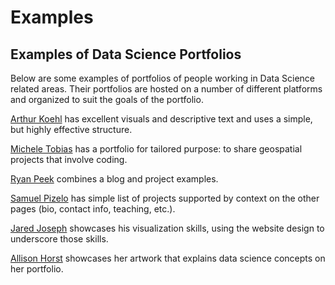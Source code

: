 # Examples

## Examples of Data Science Portfolios

Below are some examples of portfolios of people working in Data Science related areas. Their portfolios are hosted on a number of different platforms and organized to suit the goals of the portfolio.

[Arthur Koehl](http://arthurkoehl.com/) has excellent visuals and descriptive text and uses a simple, but highly effective structure. 

[Michele Tobias](https://micheletobias.github.io/maps/) has a portfolio for  tailored purpose: to share geospatial projects that involve coding.

[Ryan Peek](https://ryanpeek.org/) combines a blog and project examples. 

[Samuel Pizelo](https://www.samuelpizelo.com/) has simple list of projects supported by context on the other pages (bio, contact info, teaching, etc.).

[Jared Joseph](https://jnjoseph.com/) showcases his visualization skills, using the website design to underscore those skills.

[Allison Horst](https://allisonhorst.com/allison-horst) showcases her artwork that explains data science concepts on her portfolio.